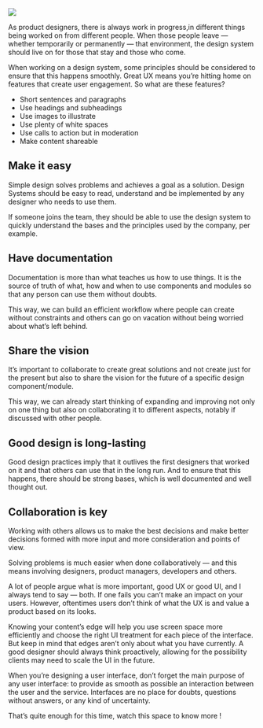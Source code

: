 
<div className={styles["Welcome"]}>

<div className={styles["img-wrapper"]}>
  <img src={image1} className="img-fluid" />
</div>

As product designers, there is always work in progress,in different things being worked
on from different people. When those people leave — whether temporarily or
permanently — that environment, the design system should live on for those that stay
and those who come.

When working on a design system, some principles should be considered to ensure that
this happens smoothly. Great UX means you’re hitting home on features that create
user engagement. So what are these features?

- Short sentences and paragraphs
- Use headings and subheadings
- Use images to illustrate
- Use plenty of white spaces
- Use calls to action but in moderation
- Make content shareable

## Make it easy

Simple design solves problems and achieves a goal as a solution. Design Systems
should be easy to read, understand and be implemented by any designer who needs to
use them.

If someone joins the team, they should be able to use the design system to quickly
understand the bases and the principles used by the company, per example.

## Have documentation

Documentation is more than what teaches us how to use things. It is the source of truth
of what, how and when to use components and modules so that any person can use
them without doubts.

This way, we can build an efficient workflow where people can create without
constraints and others can go on vacation without being worried about what’s left
behind.

## Share the vision

It’s important to collaborate to create great solutions and not create just for the present
but also to share the vision for the future of a specific design component/module.

This way, we can already start thinking of expanding and improving not only on one
thing but also on collaborating it to different aspects, notably if discussed with other
people.

## Good design is long-lasting

Good design practices imply that it outlives the first designers that worked on it and that
others can use that in the long run. And to ensure that this happens, there should be
strong bases, which is well documented and well thought out.

## Collaboration is key

Working with others allows us to make the best decisions and make better decisions
formed with more input and more consideration and points of view.

Solving problems is much easier when done collaboratively — and this means involving
designers, product managers, developers and others.

A lot of people argue what is more important, good UX or good UI, and I always tend to
say — both. If one fails you can’t make an impact on your users. However, oftentimes
users don’t think of what the UX is and value a product based on its looks.

Knowing your content’s edge will help you use screen space more efficiently and
choose the right UI treatment for each piece of the interface. But keep in mind that
edges aren’t only about what you have currently. A good designer should always think
proactively, allowing for the possibility clients may need to scale the UI in the future.

When you’re designing a user interface, don’t forget the main purpose of any user
interface: to provide as smooth as possible an interaction between the user and the
service. Interfaces are no place for doubts, questions without answers, or any kind of
uncertainty.

That’s quite enough for this time, watch this space to know more !

</div>

